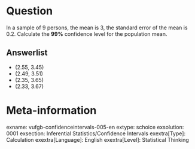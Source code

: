 Question
========
In a sample of 9 persons, the mean is 3, the standard error of the mean is 0.2. Calculate the **99%** confidence level for the population mean. 

Answerlist
----------
* (2.55, 3.45)
* (2.49, 3.51)
* (2.35, 3.65)
* (2.33, 3.67)

Meta-information
================
exname: vufgb-confidenceintervals-005-en
extype: schoice
exsolution: 0001
exsection: Inferential Statistics/Confidence Intervals
exextra[Type]: Calculation
exextra[Language]: English
exextra[Level]: Statistical Thinking